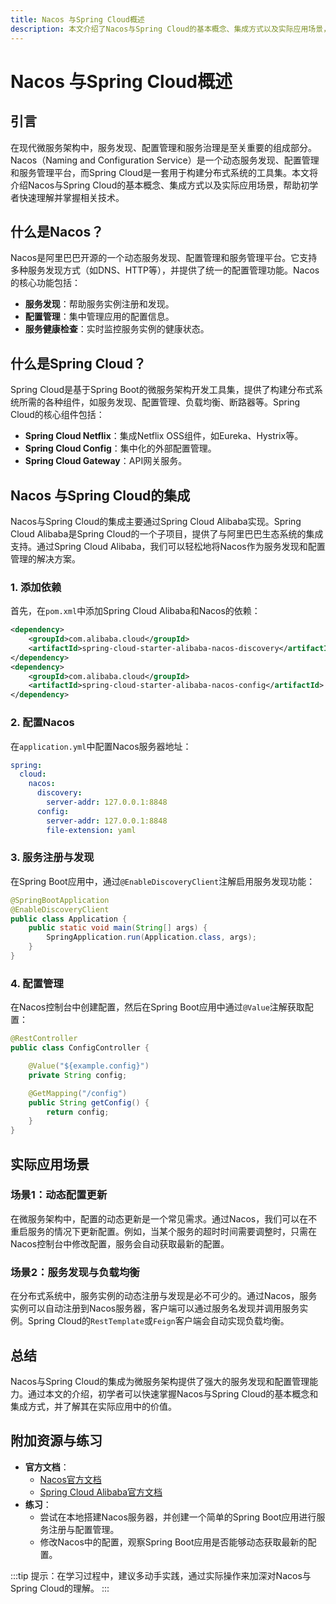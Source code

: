 ```yaml
---
title: Nacos 与Spring Cloud概述
description: 本文介绍了Nacos与Spring Cloud的基本概念、集成方式以及实际应用场景，帮助初学者快速理解并掌握相关技术。
---
```


# Nacos 与Spring Cloud概述

## 引言

在现代微服务架构中，服务发现、配置管理和服务治理是至关重要的组成部分。Nacos（Naming and Configuration Service）是一个动态服务发现、配置管理和服务管理平台，而Spring Cloud是一套用于构建分布式系统的工具集。本文将介绍Nacos与Spring Cloud的基本概念、集成方式以及实际应用场景，帮助初学者快速理解并掌握相关技术。

## 什么是Nacos？

Nacos是阿里巴巴开源的一个动态服务发现、配置管理和服务管理平台。它支持多种服务发现方式（如DNS、HTTP等），并提供了统一的配置管理功能。Nacos的核心功能包括：

- **服务发现**：帮助服务实例注册和发现。
- **配置管理**：集中管理应用的配置信息。
- **服务健康检查**：实时监控服务实例的健康状态。

## 什么是Spring Cloud？

Spring Cloud是基于Spring Boot的微服务架构开发工具集，提供了构建分布式系统所需的各种组件，如服务发现、配置管理、负载均衡、断路器等。Spring Cloud的核心组件包括：

- **Spring Cloud Netflix**：集成Netflix OSS组件，如Eureka、Hystrix等。
- **Spring Cloud Config**：集中化的外部配置管理。
- **Spring Cloud Gateway**：API网关服务。

## Nacos 与Spring Cloud的集成

Nacos与Spring Cloud的集成主要通过Spring Cloud Alibaba实现。Spring Cloud Alibaba是Spring Cloud的一个子项目，提供了与阿里巴巴生态系统的集成支持。通过Spring Cloud Alibaba，我们可以轻松地将Nacos作为服务发现和配置管理的解决方案。

### 1. 添加依赖

首先，在`pom.xml`中添加Spring Cloud Alibaba和Nacos的依赖：

```xml
<dependency>
    <groupId>com.alibaba.cloud</groupId>
    <artifactId>spring-cloud-starter-alibaba-nacos-discovery</artifactId>
</dependency>
<dependency>
    <groupId>com.alibaba.cloud</groupId>
    <artifactId>spring-cloud-starter-alibaba-nacos-config</artifactId>
</dependency>
```

### 2. 配置Nacos

在`application.yml`中配置Nacos服务器地址：

```yaml
spring:
  cloud:
    nacos:
      discovery:
        server-addr: 127.0.0.1:8848
      config:
        server-addr: 127.0.0.1:8848
        file-extension: yaml
```

### 3. 服务注册与发现

在Spring Boot应用中，通过`@EnableDiscoveryClient`注解启用服务发现功能：

```java
@SpringBootApplication
@EnableDiscoveryClient
public class Application {
    public static void main(String[] args) {
        SpringApplication.run(Application.class, args);
    }
}
```

### 4. 配置管理

在Nacos控制台中创建配置，然后在Spring Boot应用中通过`@Value`注解获取配置：

```java
@RestController
public class ConfigController {

    @Value("${example.config}")
    private String config;

    @GetMapping("/config")
    public String getConfig() {
        return config;
    }
}
```

## 实际应用场景

### 场景1：动态配置更新

在微服务架构中，配置的动态更新是一个常见需求。通过Nacos，我们可以在不重启服务的情况下更新配置。例如，当某个服务的超时时间需要调整时，只需在Nacos控制台中修改配置，服务会自动获取最新的配置。

### 场景2：服务发现与负载均衡

在分布式系统中，服务实例的动态注册与发现是必不可少的。通过Nacos，服务实例可以自动注册到Nacos服务器，客户端可以通过服务名发现并调用服务实例。Spring Cloud的`RestTemplate`或`Feign`客户端会自动实现负载均衡。

## 总结

Nacos与Spring Cloud的集成为微服务架构提供了强大的服务发现和配置管理能力。通过本文的介绍，初学者可以快速掌握Nacos与Spring Cloud的基本概念和集成方式，并了解其在实际应用中的价值。

## 附加资源与练习

- **官方文档**：
  - [Nacos官方文档](https://nacos.io/zh-cn/docs/what-is-nacos.html)
  - [Spring Cloud Alibaba官方文档](https://spring.io/projects/spring-cloud-alibaba)
- **练习**：
  - 尝试在本地搭建Nacos服务器，并创建一个简单的Spring Boot应用进行服务注册与配置管理。
  - 修改Nacos中的配置，观察Spring Boot应用是否能够动态获取最新的配置。

:::tip
提示：在学习过程中，建议多动手实践，通过实际操作来加深对Nacos与Spring Cloud的理解。
:::